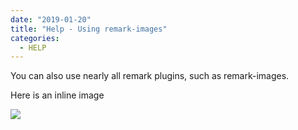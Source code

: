 ```yaml
---
date: "2019-01-20"
title: "Help - Using remark-images"
categories:
  - HELP
---
```


You can also use nearly all remark plugins, such as remark-images.

Here is an inline image

![](./315.jpg)
